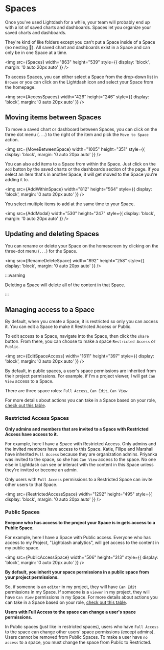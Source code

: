 
# Spaces

Once you've used Lightdash for a while, your team will probably end up with a lot of saved charts and dashboards. Spaces let you organize your saved charts and dashboards.

They're kind of like folders except you can't put a Space inside of a Space (no nesting 🐥). All saved chart and dashboards exist in a Space and can only be in one Space at a time.

<img
  src={Spaces}
  width="863"
  height="539"
  style={{ display: 'block', margin: '0 auto 20px auto' }}
/>

To access Spaces, you can either select a Space from the drop-down list in `Browse` or you can click on the Lightdash icon and select your Space from the homepage.

<img
  src={AccessSpaces}
  width="426"
  height="246"
  style={{ display: 'block', margin: '0 auto 20px auto' }}
/>

## Moving items between Spaces

To move a saved chart or dashboard between Spaces, you can click on the three dot menu (`...`) to the right of the item and pick the `Move to Space` action.

<img
  src={MoveBetweenSpace}
  width="1005"
  height="351"
  style={{ display: 'block', margin: '0 auto 20px auto' }}
/>

You can also add items to a Space from within the Space. Just click on the `Add` button by the saved charts or the dashboards section of the page. If you select an item that's in another Space, it will get moved to the Space you're adding it to.

<img
  src={AddWithinSpace}
  width="812"
  height="564"
  style={{ display: 'block', margin: '0 auto 20px auto' }}
/>

You select multiple items to add at the same time to your Space.

<img
  src={AddModal}
  width="530"
  height="247"
  style={{ display: 'block', margin: '0 auto 20px auto' }}
/>

## Updating and deleting Spaces

You can rename or delete your Space on the homescreen by clicking on the three-dot menu (`...`) for the Space.

<img
  src={RenameDeleteSpace}
  width="892"
  height="258"
  style={{ display: 'block', margin: '0 auto 20px auto' }}
/>

:::warning

Deleting a Space will delete all of the content in that Space.

:::

## Managing access to a Space

By default, when you create a Space, it is restricted so only you can access it. You can edit a Space to make it Restricted Access or Public.

To edit access to a Space, navigate into the Space, then click the `share` button. From there, you can choose to make a space `Restricted Access` or `Public`.

<img
  src={EditSpaceAccess}
  width="1611"
  height="397"
  style={{ display: 'block', margin: '0 auto 20px auto' }}
/>

By default, in public spaces, a user's space permissions are inherited from their project permissions. For example, if I'm a project viewer, I will get `Can View` access to a Space.

There are three space roles: `Full Access`, `Can Edit`, `Can View`

For more details about actions you can take in a Space based on your role, [check out this table](/references/roles.mdx#space-roles).

### Restricted Access Spaces

**Only admins and members that are invited to a Space with Restricted Access have access to it.**

For example, here I have a Space with Restricted Access. Only admins and the invited members have access to this Space. Katie, Filipe and Marshall have inherited `Full Access` because they are organization admins. Priyanka was invited to the space, so she has `Can View` access to the space. No one else in Lightdash can see or interact with the content in this Space unless they're invited or become an admin.

Only users with `Full Access` permissions to a Restricted Space can invite other users to that Space.

<img
  src={RestrictedAccessSpace}
  width="1292"
  height="495"
  style={{ display: 'block', margin: '0 auto 20px auto' }}
/>

### Public Spaces

**Eveyone who has access to the project your Space is in gets access to a Public Space.**

For example, here I have a Space with Public access. Everyone who has access to my Project, "Lightdash analytics", will get access to the content in my public space.

<img
  src={PublicAccessSpace}
  width="506"
  height="313"
  style={{ display: 'block', margin: '0 auto 20px auto' }}
/>

**By default, you inherit your space permissions in a public space from your project permissions.**

So, if someone is an `editor` in my project, they will have `Can Edit` permissions in my Space. If someone is a `viewer` in my project, they will have `Can View` permissions in my Space. For more details about actions you can take in a Space based on your role, [check out this table](/references/roles.mdx#space-roles).

**Users with Full Access to the space can change a user's space permissions.**

In Public spaces (just like in restricted spaces), users who have `Full Access` to the space can change other users' space permissions (except admins). Users cannot be removed from Public Spaces. To make a user have `no access` to a space, you must change the space from Public to Restricted.